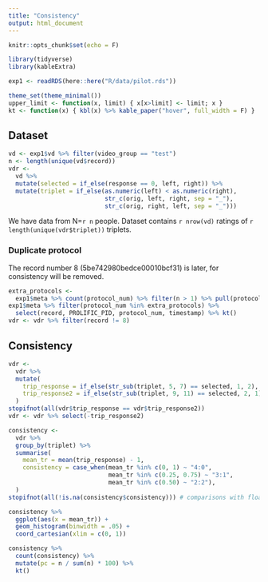 ```yaml
---
title: "Consistency"
output: html_document
---
```


```r
knitr::opts_chunk$set(echo = F)

library(tidyverse)
library(kableExtra)

exp1 <- readRDS(here::here("R/data/pilot.rds"))

theme_set(theme_minimal())
upper_limit <- function(x, limit) { x[x>limit] <- limit; x }
kt <- function(x) { kbl(x) %>% kable_paper("hover", full_width = F) }

```

## Dataset

```r
vd <- exp1$vd %>% filter(video_group == "test")
n <- length(unique(vd$record))
vdr <- 
  vd %>% 
  mutate(selected = if_else(response == 0, left, right)) %>% 
  mutate(triplet = if_else(as.numeric(left) < as.numeric(right), 
                           str_c(orig, left, right, sep = "_"), 
                           str_c(orig, right, left, sep = "_")))
```

We have data from N=`r n` people. 
Dataset contains `r nrow(vd)` ratings of `r length(unique(vdr$triplet))` triplets.

### Duplicate protocol

The record number 8 (5be742980bedce00010bcf31) is later, 
for consistency will be removed.

```r
extra_protocols <- 
  exp1$meta %>% count(protocol_num) %>% filter(n > 1) %>% pull(protocol_num)
exp1$meta %>% filter(protocol_num %in% extra_protocols) %>% 
  select(record, PROLIFIC_PID, protocol_num, timestamp) %>% kt()
vdr <- vdr %>% filter(record != 8)
```

## Consistency

```r
vdr <-
  vdr %>% 
  mutate(
    trip_response = if_else(str_sub(triplet, 5, 7) == selected, 1, 2),
    trip_response2 = if_else(str_sub(triplet, 9, 11) == selected, 2, 1),
  )
stopifnot(all(vdr$trip_response == vdr$trip_response2))
vdr <- vdr %>% select(-trip_response2)
```

```r
consistency <- 
  vdr %>% 
  group_by(triplet) %>% 
  summarise(
    mean_tr = mean(trip_response) - 1,
    consistency = case_when(mean_tr %in% c(0, 1) ~ "4:0",
                            mean_tr %in% c(0.25, 0.75) ~ "3:1",
                            mean_tr %in% c(0.50) ~ "2:2"),
  ) 
stopifnot(all(!is.na(consistency$consistency))) # comparisons with floats, so doublechecking

consistency %>% 
  ggplot(aes(x = mean_tr)) + 
  geom_histogram(binwidth = .05) + 
  coord_cartesian(xlim = c(0, 1))

consistency %>% 
  count(consistency) %>% 
  mutate(pc = n / sum(n) * 100) %>% 
  kt()
```

